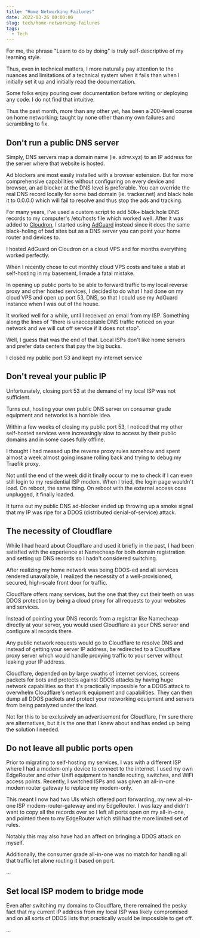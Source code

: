 ```yaml
---
title: "Home Networking Failures"
date: 2022-03-26 00:00:00
slug: tech/home-networking-failures
tags:
  - Tech
---
```


For me, the phrase "Learn to do by doing" is truly self-descriptive of my learning style.

Thus, even in technical matters, I more naturally pay attention to the nuances and limitations of a technical system when it fails than when I initially set it up and initially read the documentation.

Some folks enjoy pouring over documentation before writing or deploying any code. I do not find that intuitive.

Thus the past month, more than any other yet, has been a 200-level course on home networking; taught by none other than my own failures and scrambling to fix.

## Don't run a public DNS server

Simply, DNS servers map a domain name (ie. adrw.xyz) to an IP address for the server where that website is hosted.

Ad blockers are most easily installed with a browser extension. But for more comprehensive capabilities without configuring on every device and browser, an ad blocker at the DNS level is preferable. You can override the real DNS record locally for some bad domain (ie. tracker.net) and black hole it to 0.0.0.0 which will fail to resolve and thus stop the ads and tracking.

For many years, I've used a custom script to add 50k+ black hole DNS records to my computer's /etc/hosts file which worked well. After it was added to [Cloudron](http://cloudron.io), I started using [AdGuard](https://adguard.com/en/adguard-home/overview.html) instead since it does the same black-holing of bad sites but as a DNS server you can point your home router and devices to.

I hosted AdGuard on Cloudron on a cloud VPS and for months everything worked perfectly.

When I recently chose to cut monthly cloud VPS costs and take a stab at self-hosting in my basement, I made a fatal mistake.

In opening up public ports to be able to forward traffic to my local reverse proxy and other hosted services, I decided to do what I had done on my cloud VPS and open up port 53, DNS, so that I could use my AdGuard instance when I was out of the house.

It worked well for a while, until I received an email from my ISP. Something along the lines of "there is unacceptable DNS traffic noticed on your network and we will cut off service if it does not stop".

Well, I guess that was the end of that. Local ISPs don't like home servers and prefer data centers that pay the big bucks.

I closed my public port 53 and kept my internet service

## Don't reveal your public IP

Unfortunately, closing port 53 at the demand of my local ISP was not sufficient.

Turns out, hosting your own public DNS server on consumer grade equipment and networks is a horrible idea.

Within a few weeks of closing my public port 53, I noticed that my other self-hosted services were increasingly slow to access by their public domains and in some cases fully offline.

I thought I had messed up the reverse proxy rules somehow and spent almost a week almost going insane rolling back and trying to debug my Traefik proxy.

Not until the end of the week did it finally occur to me to check if I can even still login to my residential ISP modem. When I tried, the login page wouldn't load. On reboot, the same thing. On reboot with the external access coax unplugged, it finally loaded.

It turns out my public DNS ad-blocker ended up throwing up a smoke signal that my IP was ripe for a DDOS (distributed denial-of-service) attack.

## The necessity of Cloudflare

While I had heard about Cloudflare and used it briefly in the past, I had been satisfied with the experience at Namecheap for both domain registration and setting up DNS records so I hadn't considered switching.

After realizing my home network was being DDOS-ed and all services rendered unavailable, I realized the necessity of a well-provisioned, secured, high-scale front door for traffic.

Cloudflare offers many services, but the one that they cut their teeth on was DDOS protection by being a cloud proxy for all requests to your websites and services.

Instead of pointing your DNS records from a registrar like Namecheap directly at your server, you would used Cloudflare as your DNS server and configure all records there.

Any public network requests would go to Cloudflare to resolve DNS and instead of getting your server IP address, be redirected to a Cloudflare proxy server which would handle proxying traffic to your server without leaking your IP address.

Cloudflare, depended on by large swaths of internet services, screens packets for bots and protects against DDOS attacks by having huge network capabilities so that it's practically impossible for a DDOS attack to overwhelm Cloudflare's network equipment and capabilities. They can then dump all DDOS packets and protect your networking equipment and servers from being paralyzed under the load.

Not for this to be exclusively an advertisement for Cloudflare, I'm sure there are alternatives, but it is the one that I knew about and has ended up being the solution I needed.

## Do not leave all public ports open

Prior to migrating to self-hosting my services, I was with a different ISP where I had a modem-only device to connect to the internet. I used my own EdgeRouter and other Unifi equipment to handle routing, switches, and WiFi access points. Recently, I switched ISPs and was given an all-in-one modem router gateway to replace my modem-only.

This meant I now had two UIs which offered port forwarding, my new all-in-one ISP modem-router-gateway and my EdgeRouter. I was lazy and didn't want to copy all the records over so I left all ports open on my all-in-one, and pointed them to my EdgeRouter which still had the more limited set of rules.

Notably this may also have had an affect on bringing a DDOS attack on myself.

Additionally, the consumer grade all-in-one was no match for handling all that traffic let alone routing it based on port.

...



## Set local ISP modem to bridge mode

Even after switching my domains to Cloudflare, there remained the pesky fact that my current IP address from my local ISP was likely compromised and on all sorts of DDOS lists that practically would be impossible to get off.

...
